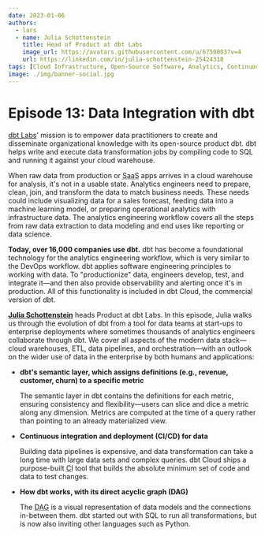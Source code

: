 ```yaml
---
date: 2023-01-06
authors:
  - lars
  - name: Julia Schottenstein
    title: Head of Product at dbt Labs
    image_url: https://avatars.githubusercontent.com/u/6758803?v=4
    url: https://linkedin.com/in/julia-schottenstein-25424318
tags: [Cloud Infrastructure, Open-Source Software, Analytics, Continuous Integration]
image: ./img/banner-social.jpg
---
```


# Episode 13: Data Integration with dbt

[dbt Labs](https://getdbt.com)' mission is to empower data practitioners to create and disseminate organizational knowledge with its open-source product dbt. dbt helps write and execute data transformation jobs by compiling code to SQL and running it against your cloud warehouse.

When raw data from production or <abbr title="software as a service">SaaS</abbr> apps arrives in a cloud warehouse for analysis, it's not in a usable state. Analytics engineers need to prepare, clean, join, and transform the data to match business needs. These needs could include visualizing data for a sales forecast, feeding data into a machine learning model, or preparing operational analytics with infrastructure data. The analytics engineering workflow covers all the steps from raw data extraction to data modeling and end uses like reporting or data science.

**Today, over 16,000 companies use dbt.** dbt has become a foundational technology for the analytics engineering workflow, which is very similar to the DevOps workflow. dbt applies software engineering principles to working with data. To "productionize" data, engineers develop, test, and integrate it—and then also provide observability and alerting once it's in production. All of this functionality is included in dbt Cloud, the commercial version of dbt.

[**Julia Schottenstein**](https://linkedin.com/in/julia-schottenstein-25424318) heads Product at dbt Labs. In this episode, Julia walks us through the evolution of dbt from a tool for data teams at start-ups to enterprise deployments where sometimes thousands of analytics engineers collaborate through dbt. We cover all aspects of the modern data stack—cloud warehouses, ETL, data pipelines, and orchestration—with an outlook on the wider use of data in the enterprise by both humans and applications:

- **dbt's semantic layer, which assigns definitions (e.g., revenue, customer, churn) to a specific metric**

  The semantic layer in dbt contains the definitions for each metric, ensuring consistency and flexibility—users can slice and dice a metric along any dimension. Metrics are computed at the time of a query rather than pointing to an already materialized view.

- **Continuous integration and deployment (CI/CD) for data**

  Building data pipelines is expensive, and data transformation can take a long time with large data sets and complex queries. dbt Cloud ships a purpose-built <abbr title="continuous integration">CI</abbr> tool that builds the absolute minimum set of code and data to test changes.

- **How dbt works, with its direct acyclic graph (DAG)**

  The <abbr title="direct acyclic graph">DAG</abbr> is a visual representation of data models and the connections in-between them. dbt started out with SQL to run all transformations, but is now also inviting other languages such as Python.

<YoutubeEmbed id="9piI07cqT_o" title="Episode 13: Data Integration with dbt" />
